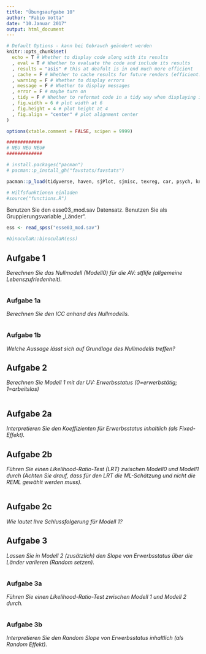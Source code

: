 ```yaml
---
title: "Übungsaufgabe 10"
author: "Fabio Votta"
date: "10.Januar 2017"
output: html_document
---
```


```r
# Default Options - kann bei Gebrauch geändert werden
knitr::opts_chunk$set(
  echo = T # Whether to display code along with its results
  , eval = T # Whether to evaluate the code and include its results
  , results = "asis" # this at deafult is in end much more efficient
  , cache = F # Whether to cache results for future renders (efficient!)
  , warning = F # Whether to display errors
  , message = F # Whether to display messages
  , error = F # maybe turn on
  , tidy = F # Whether to reformat code in a tidy way when displaying it
  , fig.width = 6 # plot width at 6
  , fig.height = 4 # plot height at 4
  , fig.align = "center" # plot alignment center
)

options(xtable.comment = FALSE, scipen = 9999)
```

```r
#############
# NEU NEU NEU#
#############

# install.packages("pacman")
# pacman::p_install_gh("favstats/favstats")

pacman::p_load(tidyverse, haven, sjPlot, sjmisc, texreg, car, psych, knitr, labelled, broom, magrittr, BaylorEdPsych, lmtest)

# Hilfsfunktionen einladen
#source("functions.R")
```

Benutzen Sie den esse03_mod.sav Datensatz. Benutzen Sie als Gruppierungsvariable „Länder“.

```r
ess <- read_spss("esse03_mod.sav")

#binoculaR::binoculaR(ess)
```

## Aufgabe 1

*Berechnen Sie das Nullmodell (Modell0) für die AV: stflife (allgemeine Lebenszufriedenheit).*


```r


```


### Aufgabe 1a

*Berechnen Sie den ICC anhand des Nullmodells.* 

```r

```



### Aufgabe 1b

*Welche Aussage lässt sich auf Grundlage des Nullmodells treffen?* 



## Aufgabe 2

*Berechnen Sie Modell 1 mit der UV: Erwerbsstatus (0=erwerbstätig; 1=arbeitslos)*

```r


```



## Aufgabe 2a

*Interpretieren Sie den Koeffizienten für Erwerbsstatus inhaltlich (als Fixed-Effekt).*

## Aufgabe 2b

*Führen Sie einen Likelihood-Ratio-Test (LRT) zwischen Modell0 und Modell1 durch (Achten Sie drauf, dass für den LRT die ML-Schätzung und nicht die REML gewählt werden muss).*

```r

```



## Aufgabe 2c

*Wie lautet Ihre Schlussfolgerung für Modell 1?*

## Aufgabe 3

*Lassen Sie in Modell 2 (zusätzlich) den Slope von Erwerbsstatus über die Länder variieren (Random setzen).*

```r


```


### Aufgabe 3a

*Führen Sie einen Likelihood-Ratio-Test zwischen Modell 1 und Modell 2 durch.*

```r

```




### Aufgabe 3b

*Interpretieren Sie den Random Slope von Erwerbsstatus inhaltlich (als Random Effekt).*

